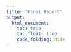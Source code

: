 ```yaml
---
title: "Final Report"
output: 
  html_document:
    toc: true
    toc_float: true
    code_folding: hide
---
```

